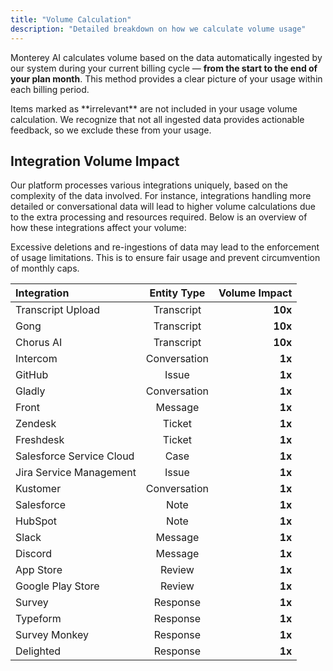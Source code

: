 ```yaml
---
title: "Volume Calculation"
description: "Detailed breakdown on how we calculate volume usage"
---
```


Monterey AI calculates volume based on the data automatically ingested by our system during your current billing cycle — **from the start to the end of your plan month**.
This method provides a clear picture of your usage within each billing period.

<Note>
  Items marked as **irrelevant** are not included in your usage volume
  calculation. We recognize that not all ingested data provides actionable
  feedback, so we exclude these from your usage.
</Note>

## Integration Volume Impact

Our platform processes various integrations uniquely, based on the complexity of the data involved. For instance, integrations handling more detailed or conversational data will lead to higher volume calculations due to the extra processing and resources required. Below is an overview of how these integrations affect your volume:

<Warning>
  Excessive deletions and re-ingestions of data may lead to the enforcement of
  usage limitations. This is to ensure fair usage and prevent circumvention of
  monthly caps.
</Warning>

| Integration              | Entity Type  | Volume Impact |
| :----------------------- | :----------: | ------------: |
| Transcript Upload        |  Transcript  |       **10x** |
| Gong                     |  Transcript  |       **10x** |
| Chorus AI                |  Transcript  |       **10x** |
| Intercom                 | Conversation |        **1x** |
| GitHub                   |    Issue     |        **1x** |
| Gladly                   | Conversation |        **1x** |
| Front                    |   Message    |        **1x** |
| Zendesk                  |    Ticket    |        **1x** |
| Freshdesk                |    Ticket    |        **1x** |
| Salesforce Service Cloud |     Case     |        **1x** |
| Jira Service Management  |    Issue     |        **1x** |
| Kustomer                 | Conversation |        **1x** |
| Salesforce               |     Note     |        **1x** |
| HubSpot                  |     Note     |        **1x** |
| Slack                    |   Message    |        **1x** |
| Discord                  |   Message    |        **1x** |
| App Store                |    Review    |        **1x** |
| Google Play Store        |    Review    |        **1x** |
| Survey                   |   Response   |        **1x** |
| Typeform                 |   Response   |        **1x** |
| Survey Monkey            |   Response   |        **1x** |
| Delighted                |   Response   |        **1x** |
